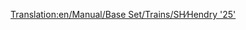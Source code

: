 [[Translation:en/Manual/Base Set/Trains/SH∕Hendry '25']]
{{es/Manual/Base Set/Trains/Trenes|Imagen=[[File:en/Manual/Base Set/Trains/Shhendry25.png]]
|Nombre=SH/Hendry "25"
|Precio=35.156 € (17.578 £)
|Velocidad=128 km/h (80 mph)
|Peso=72 t
|Potencia=1.250 CV (932 kW)
|Coste-anual=2.894 € (1.447 £)
|Diseño=1962
|Duración=18
|Capacidad=--
|Descripción=La '''Hendry "25"''' se encuentra en el escalón más bajo de las locomotoras diésel (por detras de la [[es/Manual/Base Set/Trains/SH '125'|SH "125"]], [[es/Manual/Base Set/Trains/Floss '47'|Floss "47"]] y [[es/Manual/Base Set/Trains/UU '37'|UU "37"]]) y es la última en aparecer. Resulta una buena opción como reemplazo a la [[es/Manual/Base Set/Trains/Ginzu 'A4'|Ginzu"A4"]], si desea mantener las prestaciones y una mayor economía. Realmente sólo posee 50 CV más que esta última, pero se trata de una locomotora que sirve perfectamente para líneas menores de mercancias o pasajeros.
|Vida-real=[https://www.wikipedia.org/wiki/British Rail Class 25 British Rail Class 25]
}}